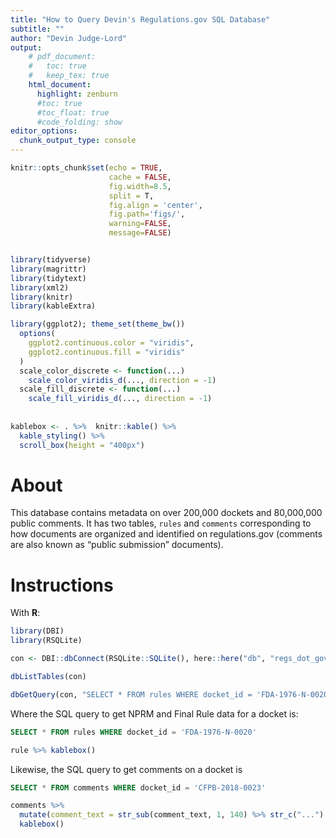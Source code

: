 ```yaml
---
title: "How to Query Devin's Regulations.gov SQL Database"
subtitle: "" 
author: "Devin Judge-Lord"
output:
    # pdf_document:
    #   toc: true
    #   keep_tex: true
    html_document:
      highlight: zenburn
      #toc: true
      #toc_float: true
      #code_folding: show
editor_options: 
  chunk_output_type: console
---
```



```r
knitr::opts_chunk$set(echo = TRUE, 
                      cache = FALSE, 
                      fig.width=8.5, 
                      split = T,
                      fig.align = 'center', 
                      fig.path='figs/',
                      warning=FALSE, 
                      message=FALSE)


library(tidyverse)
library(magrittr)
library(tidytext)
library(xml2)
library(knitr)
library(kableExtra)

library(ggplot2); theme_set(theme_bw())
  options(
    ggplot2.continuous.color = "viridis",
    ggplot2.continuous.fill = "viridis"
  )
  scale_color_discrete <- function(...)
    scale_color_viridis_d(..., direction = -1)
  scale_fill_discrete <- function(...)
    scale_fill_viridis_d(..., direction = -1)
  
  
kablebox <- . %>%  knitr::kable() %>% 
  kable_styling() %>% 
  scroll_box(height = "400px")
```

# About 

This database contains metadata on over 200,000 dockets and 80,000,000 public comments. It has two tables, `rules` and `comments` corresponding to how documents are organized and identified on regulations.gov (comments are also known as "public submission" documents).

# Instructions

With **R**:

```r
library(DBI)
library(RSQLite)

con <- DBI::dbConnect(RSQLite::SQLite(), here::here("db", "regs_dot_gov.sqlite"))

dbListTables(con)
```

```r
dbGetQuery(con, "SELECT * FROM rules WHERE docket_id = 'FDA-1976-N-0020'")
```

Where the SQL query to get NPRM and Final Rule data for a docket is: 

```sql
SELECT * FROM rules WHERE docket_id = 'FDA-1976-N-0020'
```

```r
rule %>% kablebox()
```

Likewise, the SQL query to get comments on a docket is

```sql
SELECT * FROM comments WHERE docket_id = 'CFPB-2018-0023'
```

```r
comments %>% 
  mutate(comment_text = str_sub(comment_text, 1, 140) %>% str_c("...") ) %>% 
  kablebox()
```
